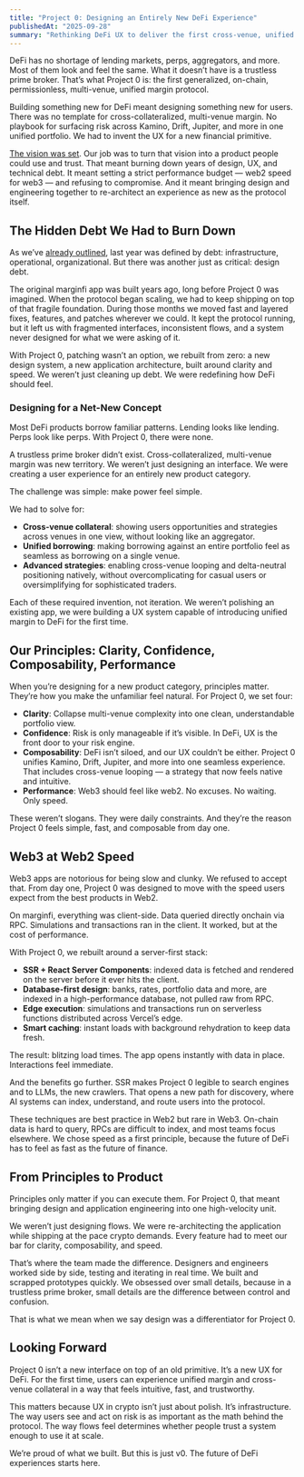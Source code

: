 ```yaml
---
title: "Project 0: Designing an Entirely New DeFi Experience"
publishedAt: "2025-09-28"
summary: "Rethinking DeFi UX to deliver the first cross-venue, unified margin experience."
---
```


DeFi has no shortage of lending markets, perps, aggregators, and more. Most of them look and feel the same. What it doesn’t have is a trustless prime broker. That’s what Project 0 is: the first generalized, on-chain, permissionless, multi-venue, unified margin protocol.

Building something new for DeFi meant designing something new for users. There was no template for cross-collateralized, multi-venue margin. No playbook for surfacing risk across Kamino, Drift, Jupiter, and more in one unified portfolio. We had to invent the UX for a new financial primitive.

[The vision was set](https://blog.0.xyz/blog/introducing-project-0). Our job was to turn that vision into a product people could use and trust. That meant burning down years of design, UX, and technical debt. It meant setting a strict performance budget — web2 speed for web3 — and refusing to compromise. And it meant bringing design and engineering together to re-architect an experience as new as the protocol itself.

## The Hidden Debt We Had to Burn Down

As we’ve [already outlined](https://blog.0.xyz/blog/introducing-project-0), last year was defined by debt: infrastructure, operational, organizational. But there was another just as critical: design debt.

The original marginfi app was built years ago, long before Project 0 was imagined. When the protocol began scaling, we had to keep shipping on top of that fragile foundation. During those months we moved fast and layered fixes, features, and patches wherever we could. It kept the protocol running, but it left us with fragmented interfaces, inconsistent flows, and a system never designed for what we were asking of it.

With Project 0, patching wasn’t an option, we rebuilt from zero: a new design system, a new application architecture, built around clarity and speed. We weren’t just cleaning up debt. We were redefining how DeFi should feel.

### Designing for a Net-New Concept

Most DeFi products borrow familiar patterns. Lending looks like lending. Perps look like perps. With Project 0, there were none.

A trustless prime broker didn’t exist. Cross-collateralized, multi-venue margin was new territory. We weren’t just designing an interface. We were creating a user experience for an entirely new product category.

The challenge was simple: make power feel simple.

We had to solve for:

- **Cross-venue collateral**: showing users opportunities and strategies across venues in one view, without looking like an aggregator.
- **Unified borrowing**: making borrowing against an entire portfolio feel as seamless as borrowing on a single venue.
- **Advanced strategies**: enabling cross-venue looping and delta-neutral positioning natively, without overcomplicating for casual users or oversimplifying for sophisticated traders.

Each of these required invention, not iteration. We weren’t polishing an existing app, we were building a UX system capable of introducing unified margin to DeFi for the first time.

## Our Principles: Clarity, Confidence, Composability, Performance

When you’re designing for a new product category, principles matter. They’re how you make the unfamiliar feel natural. For Project 0, we set four:

- **Clarity**: Collapse multi-venue complexity into one clean, understandable portfolio view.
- **Confidence**: Risk is only manageable if it’s visible. In DeFi, UX is the front door to your risk engine.
- **Composability**: DeFi isn’t siloed, and our UX couldn’t be either. Project 0 unifies Kamino, Drift, Jupiter, and more into one seamless experience. That includes cross-venue looping — a strategy that now feels native and intuitive.
- **Performance**: Web3 should feel like web2. No excuses. No waiting. Only speed.

These weren’t slogans. They were daily constraints. And they’re the reason Project 0 feels simple, fast, and composable from day one.

## Web3 at Web2 Speed

Web3 apps are notorious for being slow and clunky. We refused to accept that. From day one, Project 0 was designed to move with the speed users expect from the best products in Web2.

On marginfi, everything was client-side. Data queried directly onchain via RPC. Simulations and transactions ran in the client. It worked, but at the cost of performance.

With Project 0, we rebuilt around a server-first stack:

- **SSR \+ React Server Components**: indexed data is fetched and rendered on the server before it ever hits the client.
- **Database-first design**: banks, rates, portfolio data and more, are indexed in a high-performance database, not pulled raw from RPC.
- **Edge execution**: simulations and transactions run on serverless functions distributed across Vercel’s edge.
- **Smart caching**: instant loads with background rehydration to keep data fresh.

The result: blitzing load times. The app opens instantly with data in place. Interactions feel immediate.

And the benefits go further. SSR makes Project 0 legible to search engines and to LLMs, the new crawlers. That opens a new path for discovery, where AI systems can index, understand, and route users into the protocol.

These techniques are best practice in Web2 but rare in Web3. On-chain data is hard to query, RPCs are difficult to index, and most teams focus elsewhere. We chose speed as a first principle, because the future of DeFi has to feel as fast as the future of finance.

## From Principles to Product

Principles only matter if you can execute them. For Project 0, that meant bringing design and application engineering into one high-velocity unit.

We weren’t just designing flows. We were re-architecting the application while shipping at the pace crypto demands. Every feature had to meet our bar for clarity, composability, and speed.

That’s where the team made the difference. Designers and engineers worked side by side, testing and iterating in real time. We built and scrapped prototypes quickly. We obsessed over small details, because in a trustless prime broker, small details are the difference between control and confusion.

That is what we mean when we say design was a differentiator for Project 0\.

## Looking Forward

Project 0 isn’t a new interface on top of an old primitive. It’s a new UX for DeFi. For the first time, users can experience unified margin and cross-venue collateral in a way that feels intuitive, fast, and trustworthy.

This matters because UX in crypto isn’t just about polish. It’s infrastructure. The way users see and act on risk is as important as the math behind the protocol. The way flows feel determines whether people trust a system enough to use it at scale.

We’re proud of what we built. But this is just v0. The future of DeFi experiences starts here.
